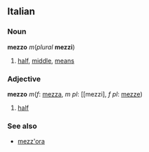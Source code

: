 ==Italian==
===Noun===
'''mezzo''' ''m''(''plural'' '''mezzi''')

#[[half]], [[middle]], [[mean]]s

===Adjective===
'''mezzo''' ''m''(''f'': [[mezza]], ''m pl'': [[mezzi], ''f pl'': [[mezze]])

# [[half]]

===See also===
*[[mezz'ora]]